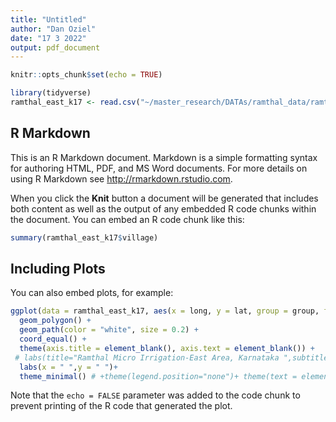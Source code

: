 ```yaml
---
title: "Untitled"
author: "Dan Oziel"
date: "17 3 2022"
output: pdf_document
---
```


```r
knitr::opts_chunk$set(echo = TRUE)

library(tidyverse)
ramthal_east_k17 <- read.csv("~/master_research/DATAs/ramthal_data/ramthal_east_k17.csv")

```

## R Markdown

This is an R Markdown document. Markdown is a simple formatting syntax for authoring HTML, PDF, and MS Word documents. For more details on using R Markdown see <http://rmarkdown.rstudio.com>.

When you click the **Knit** button a document will be generated that includes both content as well as the output of any embedded R code chunks within the document. You can embed an R code chunk like this:

```r
summary(ramthal_east_k17$village)
```

## Including Plots

You can also embed plots, for example:

```r
ggplot(data = ramthal_east_k17, aes(x = long, y = lat, group = group, fill = cropCat)) +
  geom_polygon() +
  geom_path(color = "white", size = 0.2) +
  coord_equal() +
  theme(axis.title = element_blank(), axis.text = element_blank()) +
 # labs(title="Ramthal Micro Irrigation-East Area, Karnataka ",subtitle = "Kharif 2017")+
  labs(x = " ",y = " ")+
  theme_minimal() # +theme(legend.position="none")+ theme(text = element_text(family = "A"))


```

Note that the `echo = FALSE` parameter was added to the code chunk to prevent printing of the R code that generated the plot.
